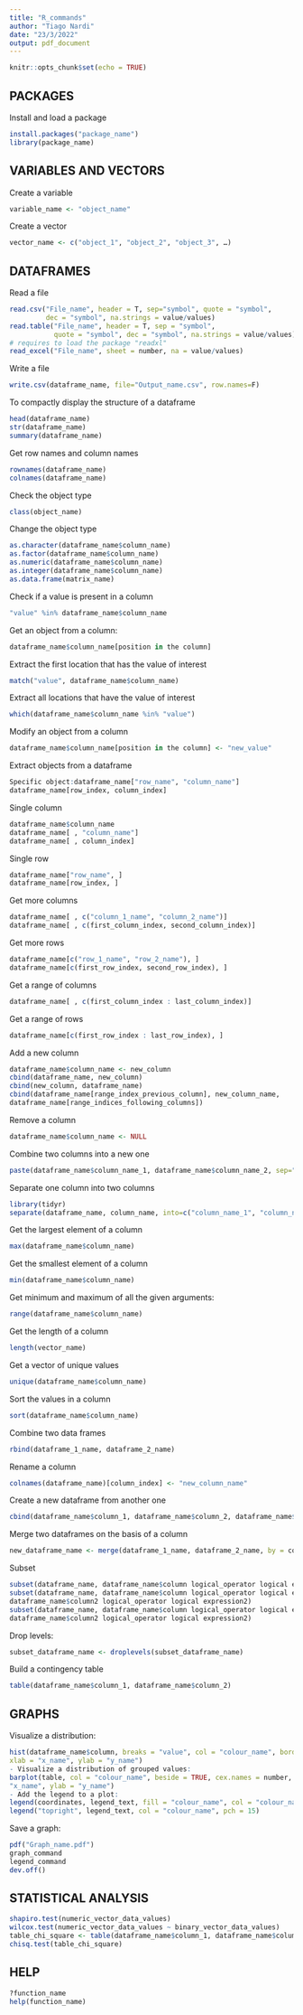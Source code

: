 ```yaml
---
title: "R_commands"
author: "Tiago Nardi"
date: "23/3/2022"
output: pdf_document
---
```


```r
knitr::opts_chunk$set(echo = TRUE)
```
## PACKAGES
Install and load a package
``` r
install.packages("package_name")
library(package_name)
```
## VARIABLES AND VECTORS
Create a variable
``` r
variable_name <- "object_name"
```
Create a vector
``` r
vector_name <- c("object_1", "object_2", "object_3", …)
```
## DATAFRAMES
Read a file
``` r
read.csv("File_name", header = T, sep="symbol", quote = "symbol",
         dec = "symbol", na.strings = value/values)
read.table("File_name", header = T, sep = "symbol",
           quote = "symbol", dec = "symbol", na.strings = value/values)
# requires to load the package "readxl"
read_excel("File_name", sheet = number, na = value/values)
```
Write a file
``` r
write.csv(dataframe_name, file="Output_name.csv", row.names=F)
```
To compactly display the structure of a dataframe
``` r
head(dataframe_name)
str(dataframe_name)
summary(dataframe_name)
```
Get row names and column names
``` r
rownames(dataframe_name)
colnames(dataframe_name)
```
Check the object type
``` r
class(object_name)
```
Change the object type
``` r
as.character(dataframe_name$column_name)
as.factor(dataframe_name$column_name)
as.numeric(dataframe_name$column_name)
as.integer(dataframe_name$column_name)
as.data.frame(matrix_name)
```
Check if a value is present in a column
``` r
"value" %in% dataframe_name$column_name
```
Get an object from a column:
``` r

dataframe_name$column_name[position in the column]
```
Extract the first location that has the value of interest
``` r
match("value", dataframe_name$column_name)
```
Extract all locations that have the value of interest
``` r
which(dataframe_name$column_name %in% "value")
```
Modify an object from a column
``` r
dataframe_name$column_name[position in the column] <- "new_value"
```
Extract objects from a dataframe
``` r
Specific object:dataframe_name["row_name", "column_name"]
dataframe_name[row_index, column_index]
```
Single column
``` r
dataframe_name$column_name
dataframe_name[ , "column_name"]
dataframe_name[ , column_index]
```

Single row
``` r
dataframe_name["row_name", ]
dataframe_name[row_index, ]
```
Get more columns
``` r
dataframe_name[ , c("column_1_name", "column_2_name")]
dataframe_name[ , c(first_column_index, second_column_index)]
```
Get more rows
``` r
dataframe_name[c("row_1_name", "row_2_name"), ]
dataframe_name[c(first_row_index, second_row_index), ]
```

Get a range of columns
``` r
dataframe_name[ , c(first_column_index : last_column_index)]
```
Get a range of rows
``` r
dataframe_name[c(first_row_index : last_row_index), ]
```
Add a new column
``` r
dataframe_name$column_name <- new_column
cbind(dataframe_name, new_column)
cbind(new_column, dataframe_name)
cbind(dataframe_name[range_index_previous_column], new_column_name,
dataframe_name[range_indices_following_columns])
```
Remove a column
``` r
dataframe_name$column_name <- NULL
```
Combine two columns into a new one
``` r
paste(dataframe_name$column_name_1, dataframe_name$column_name_2, sep="value")
```
Separate one column into two columns
``` r
library(tidyr)
separate(dataframe_name, column_name, into=c("column_name_1", "column_name_2"), sep= "value")
```
Get the largest element of a column
``` r
max(dataframe_name$column_name)
```
Get the smallest element of a column
``` r
min(dataframe_name$column_name)
```
Get minimum and maximum of all the given arguments:
``` r
range(dataframe_name$column_name)
```
Get the length of a column
``` r
length(vector_name)
```
Get a vector of unique values
``` r
unique(dataframe_name$column_name)
```
Sort the values in a column
``` r
sort(dataframe_name$column_name)
```
Combine two data frames
``` r
rbind(dataframe_1_name, dataframe_2_name)
```
Rename a column
``` r
colnames(dataframe_name)[column_index] <- "new_column_name"
```
Create a new dataframe from another one
``` r
cbind(dataframe_name$column_1, dataframe_name$column_2, dataframe_name$column_3)
```
Merge two dataframes on the basis of a column
``` r
new_dataframe_name <- merge(dataframe_1_name, dataframe_2_name, by = column_name)
```
Subset
``` r
subset(dataframe_name, dataframe_name$column logical_operator logical expression)
subset(dataframe_name, dataframe_name$column logical_operator logical expression &
dataframe_name$column2 logical_operator logical expression2)
subset(dataframe_name, dataframe_name$column logical_operator logical expression |
dataframe_name$column2 logical_operator logical expression2)
```
Drop levels:
``` r
subset_dataframe_name <- droplevels(subset_dataframe_name)
```
Build a contingency table
``` r
table(dataframe_name$column_1, dataframe_name$column_2)
```
## GRAPHS
Visualize a distribution:
``` r
hist(dataframe_name$column, breaks = "value", col = "colour_name", border = "color_name", main = "Title",
xlab = "x_name", ylab = "y_name")
- Visualize a distribution of grouped values:
barplot(table, col = "colour_name", beside = TRUE, cex.names = number, las = number, main = "Title", xlab =
"x_name", ylab = "y_name")
- Add the legend to a plot:
legend(coordinates, legend_text, fill = "colour_name", col = "colour_name", bg = "colour_name", pch=number)
legend("topright", legend_text, col = "colour_name", pch = 15)
```
Save a graph:
``` r
pdf("Graph_name.pdf")
graph_command
legend_command
dev.off()
```
## STATISTICAL ANALYSIS
``` r
shapiro.test(numeric_vector_data_values)
wilcox.test(numeric_vector_data_values ~ binary_vector_data_values)
table_chi_square <- table(dataframe_name$column_1, dataframe_name$column_2)
chisq.test(table_chi_square)
```
## HELP
``` r
?function_name
help(function_name)
```